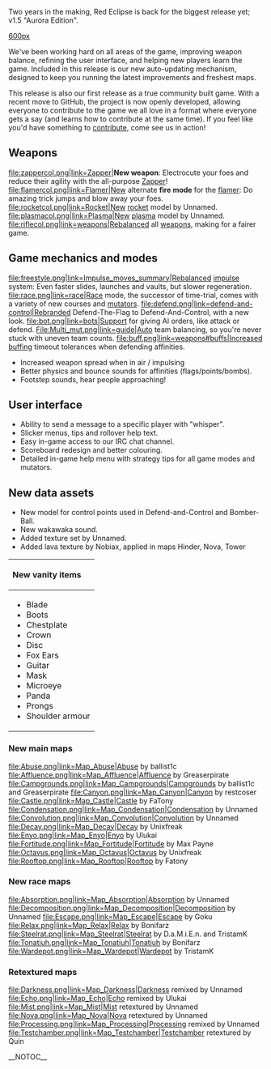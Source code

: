 
Two years in the making, Red Eclipse is back for the biggest release yet; v1.5 "Aurora Edition".

[[file:Re150.jpg|600px]]

We've been working hard on all areas of the game, improving weapon balance, refining the user interface, and helping new players learn the game. Included in this release is our new auto-updating mechanism, designed to keep you running the latest improvements and freshest maps.

This release is also our first release as a true community built game. With a recent move to GitHub, the project is now openly developed, allowing everyone to contribute to the game we all love in a format where everyone gets a say (and learns how to contribute at the same time). If you feel like you'd have something to [[How to contribute|contribute]], come see us in action!

==Weapons==
<gallery>
file:zappercol.png|link=Zapper|'''New weapon''': Electrocute your foes and reduce their agility with the all-purpose [[Weapons#Zapper|Zapper]]!
file:flamercol.png|link=Flamer|New alternate '''fire mode''' for the [[weapons#Flamer|flamer]]: Do amazing trick jumps and blow away your foes.
file:rocketcol.png|link=Rocket|New [[Weapons#Rocket|rocket]] model by Unnamed.
file:plasmacol.png|link=Plasma|New [[Weapons#Plasma|plasma]] model by Unnamed.
file:riflecol.png|link=weapons|Rebalanced all [[weapons]], making for a fairer game.
</gallery>

==Game mechanics and modes==
<gallery>
file:freestyle.png|link=Impulse_moves_summary|Rebalanced [[Impulse_moves_summary|impulse]] system: Even faster slides, launches and vaults, but slower regeneration.
file:race.png|link=race|[[Race]] mode, the successor of time-trial, comes with a variety of new courses and [[race|mutators]].
file:defend.png|link=defend-and-control|Rebranded Defend-The-Flag to Defend-And-Control, with a new look.
file:bot.png|link=bots|Support for giving AI orders, like attack or defend.
File:Multi_mut.png|link=guide|Auto team balancing, so you're never stuck with uneven team counts.
file:buff.png|link=weapons#buffs|Increased [[weapons#buffs|buffing]] timeout tolerances when defending affinities.
</gallery>
* Increased weapon spread when in air / impulsing
* Better physics and bounce sounds for affinities (flags/points/bombs).
* Footstep sounds, hear people approaching!

==User interface==
* Ability to send a message to a specific player with "whisper".
* Slicker menus, tips and rollover help text.
* Easy in-game access to our IRC chat channel.
* Scoreboard redesign and better colouring.
* Detailed in-game help menu with strategy tips for all game modes and mutators.

==New data assets==

* New model for control points used in Defend-and-Control and Bomber-Ball.
* New wakawaka sound.
* Added texture set by Unnamed.
* Added lava texture by Nobiax, applied in maps Hinder, Nova, Tower

{| class="collapsible collapsed"
!style="text-align:left;"|New vanity items
|-
|
* Blade
* Boots
* Chestplate
* Crown
* Disc
* Fox Ears
* Guitar
* Mask
* Microeye
* Panda
* Prongs
* Shoulder armour
|}

===New main maps===

<gallery>
file:Abuse.png|link=Map_Abuse|[[Map_Abuse|Abuse]] by ballist1c
file:Affluence.png|link=Map_Affluence|[[Map_Affluence|Affluence]] by Greaserpirate
file:Campgrounds.png|link=Map_Campgrounds|[[Map_Campgrounds|Campgrounds]] by ballist1c and Greaserpirate
file:Canyon.png|link=Map_Canyon|[[Map_Canyon|Canyon]] by restcoser
file:Castle.png|link=Map_Castle|[[Map_Castle|Castle]] by FaTony
file:Condensation.png|link=Map_Condensation|[[Map_Condensation|Condensation]] by Unnamed
file:Convolution.png|link=Map_Convolution|[[Map_Convolution|Convolution]] by Unnamed
file:Decay.png|link=Map_Decay|[[Map_Decay|Decay]] by Unixfreak
file:Enyo.png|link=Map_Enyo|[[Map_Enyo|Enyo]] by Ulukai
file:Fortitude.png|link=Map_Fortitude|[[Map_Fortitude|Fortitude]] by Max Payne
file:Octavus.png|link=Map_Octavus|[[Map_Octavus|Octavus]] by Unixfreak
file:Rooftop.png|link=Map_Rooftop|[[Map_Rooftop|Rooftop]] by Fatony
</gallery>

===New race maps===
<gallery>
file:Absorption.png|link=Map_Absorption|[[Map_Absorption|Absorption]] by Unnamed
file:Decomposition.png|link=Map_Decomposition|[[Map_Decomposition|Decomposition]] by Unnamed
file:Escape.png|link=Map_Escape|[[Map_Escape|Escape]] by Goku
file:Relax.png|link=Map_Relax|[[Map_Relax|Relax]] by Bonifarz
file:Steelrat.png|link=Map_Steelrat|[[Map_Steelrat|Steelrat]] by D.a.M.i.E.n. and TristamK
file:Tonatiuh.png|link=Map_Tonatiuh|[[Map_Tonatiuh|Tonatiuh]] by Bonifarz
file:Wardepot.png|link=Map_Wardepot|[[Map_Wardepot|Wardepot]] by TristamK
</gallery>

===Retextured maps===
<gallery>
file:Darkness.png|link=Map_Darkness|[[Map_Darkness|Darkness]] remixed by Unnamed
file:Echo.png|link=Map_Echo|[[Map_Echo|Echo]] remixed by Ulukai
file:Mist.png|link=Map_Mist|[[Map_Mist|Mist]] retextured by Unnamed
file:Nova.png|link=Map_Nova|[[Map_Nova|Nova]] retextured by Unnamed
file:Processing.png|link=Map_Processing|[[Map_Processing|Processing]] remixed by Unnamed
file:Testchamber.png|link=Map_Testchamber|[[Map_Testchamber|Testchamber]] retextured by Quin
</gallery>

__NOTOC__